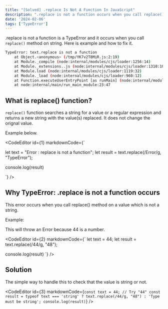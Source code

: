 ```yaml
---
title: "[Solved] .replace Is Not A Function In JavaScript"
description: ".replace is not a function occurs when you call replace() method on string. Here is example and how to fix it."
date: '2024-02-06'
tags: ['TypeError']
---
```


.replace is not a function is a TypeError and it occurs when you call `replace()` method on string. Here is example and how to fix it.

```bash
TypeError: text.replace is not a function
    at Object.<anonymous> (/tmp/YK7v2T8MiR.js:2:19)
    at Module._compile (node:internal/modules/cjs/loader:1256:14)
    at Module._extensions..js (node:internal/modules/cjs/loader:1310:10)
    at Module.load (node:internal/modules/cjs/loader:1119:32)
    at Module._load (node:internal/modules/cjs/loader:960:12)
    at Function.executeUserEntryPoint [as runMain] (node:internal/modules/run_main:86:12)
    at node:internal/main/run_main_module:23:47
```


## What is replace() function?

`replace()` function searches a string for a value or a regular expression and returns a new string with the value(s) replaced. It 
does not change the orignal value.

Example below.

<CodeEditor id={1} markdownCode={`


let text = "Error : replace is not a function";
let result = text.replace(/Error/g, "TypeError");

console.log(result)


`} />

## Why TypeError: .replace is not a function occurs

This error occurs when you call replace() method on a value which is not a string.

Example: 

This will throw an Error because 44 is a number. 

<CodeEditor id={2} markdownCode={`
let text = 44;
let result = text.replace(/44/g, "48");

console.log(result)
`} />

## Solution

The simple way to handle this to check that the value is string or not.

<CodeEditor id={3} markdownCode={`
const text = 44; // Try "44"
const result = typeof text === 'string' ? text.replace(/44/g, "48") : 'Type must be string';
console.log(result)
`} />